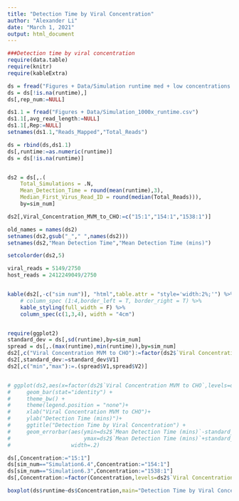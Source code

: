 ---
title: "Detection Time by Viral Concentration"
author: "Alexander Li"
date: "March 1, 2021"
output: html_document
---

```{r}
###Detection time by viral concentration
require(data.table)
require(knitr)
require(kableExtra)

ds = fread("Figures + Data/Simulation runtime med + low concentrations.csv")
ds = ds[!is.na(runtime),]
ds[,rep_num:=NULL]

ds1.1 = fread("Figures + Data/Simulation_1000x_runtime.csv")
ds1.1[,avg_read_length:=NULL]
ds1.1[,Rep:=NULL]
setnames(ds1.1,"Reads_Mapped","Total_Reads")

ds = rbind(ds,ds1.1)
ds[,runtime:=as.numeric(runtime)]
ds = ds[!is.na(runtime)]


ds2 = ds[,.(
    Total_Simulations = .N,
    Mean_Detection_Time = round(mean(runtime),3),
    Median_First_Virus_Read_ID = round(median(Total_Reads))),
    by=sim_num]

ds2[,Viral_Concentration_MVM_to_CHO:=c("15:1","154:1","1538:1")]

old_names = names(ds2)
setnames(ds2,gsub("_"," ",names(ds2)))
setnames(ds2,"Mean Detection Time","Mean Detection Time (mins)")

setcolorder(ds2,5)

viral_reads = 5149/2750
host_reads = 2412249049/2750


kable(ds2[,-c("sim num")], "html",table.attr = "style='width:2%;'") %>%
    # column_spec (1:4,border_left = T, border_right = T) %>%
    kable_styling(full_width = F) %>% 
    column_spec(c(1,3,4), width = "4cm")


require(ggplot2)
standard_dev = ds[,sd(runtime),by=sim_num]
spread = ds[,.(max(runtime),min(runtime)),by=sim_num]
ds2[,c("Viral Concentration MVM to CHO"):=factor(ds2$`Viral Concentration MVM to CHO`,levels=ds2$`Viral Concentration MVM to CHO`)]
ds2[,standard_dev:=standard_dev$V1]
ds2[,c("min","max"):=.(spread$V1,spread$V2)]


# ggplot(ds2,aes(x=factor(ds2$`Viral Concentration MVM to CHO`,levels=ds2$`Viral Concentration MVM to CHO`),y=ds2$`Mean Detection Time (mins)`,fill=c("blue","green","red")))+
#     geom_bar(stat="identity") + 
#     theme_bw() +
#     theme(legend.position = "none")+
#     xlab("Viral Concentration MVM to CHO")+
#     ylab("Detection Time (mins)")+
#     ggtitle("Detection Time by Viral Concentration") +
#     geom_errorbar(aes(ymin=ds2$`Mean Detection Time (mins)`-standard_dev,
#                       ymax=ds2$`Mean Detection Time (mins)`+standard_dev),
#                   width=.2)

ds[,Concentration:="15:1"]
ds[sim_num=="Simulation6.4",Concentration:="154:1"]
ds[sim_num=="Simulation6.3",Concentration:="1538:1"]
ds[,Concentration:=factor(Concentration,levels=ds2$`Viral Concentration MVM to CHO`)]

boxplot(ds$runtime~ds$Concentration,main="Detection Time by Viral Concentration",xlab="Viral Concentration MVM to CHO",ylab="Detection Time (mins)")








```





